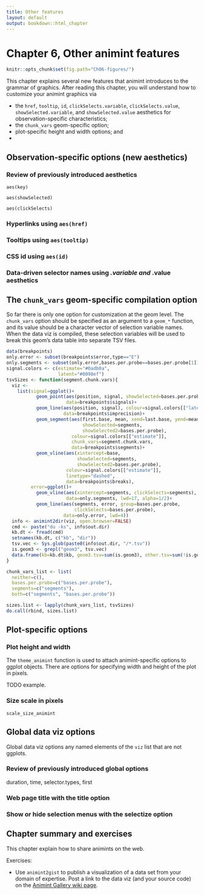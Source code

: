 ```yaml
---
title: Other features
layout: default
output: bookdown::html_chapter
---
```


# Chapter 6, Other animint features

```r
knitr::opts_chunk$set(fig.path="Ch06-figures/")
```

This chapter explains several new features that animint introduces to
the grammar of graphics. After reading this chapter, you will
understand how to customize your animint graphics via

* the `href`, `tooltip`, `id`, `clickSelects.variable`,
  `clickSelects.value`, `showSelected.variable`, and
  `showSelected.value` aesthetics for observation-specific
  characteristics;
* the `chunk_vars` geom-specific option;
* plot-specific height and width options; and
* 

## Observation-specific options (new aesthetics)

### Review of previously introduced aesthetics

`aes(key)`

`aes(showSelected)`

`aes(clickSelects)`

### Hyperlinks using `aes(href)`

### Tooltips using `aes(tooltip)`

### CSS id using `aes(id)`

### Data-driven selector names using *.variable and *.value aesthetics

## The `chunk_vars` geom-specific compilation option

So far there is only one option for customization at the geom
level. The `chunk_vars` option should be specified as an argument to a
`geom_*` function, and its value should be a character vector of
selection variable names. When the data viz is compiled, these
selection variables will be used to break this geom's data table into
separate TSV files.

```r
data(breakpoints)
only.error <- subset(breakpoints$error,type=="E")
only.segments <- subset(only.error,bases.per.probe==bases.per.probe[1])
signal.colors <- c(estimate="#0adb0a",
                   latent="#0098ef")
tsvSizes <- function(segment.chunk.vars){
  viz <- 
    list(signal=ggplot()+
           geom_point(aes(position, signal, showSelected=bases.per.probe),
                      data=breakpoints$signals)+
           geom_line(aes(position, signal), colour=signal.colors[["latent"]],
                     data=breakpoints$imprecision)+
           geom_segment(aes(first.base, mean, xend=last.base, yend=mean,
                            showSelected=segments,
                            showSelected2=bases.per.probe),
                        colour=signal.colors[["estimate"]],
                        chunk_vars=segment.chunk.vars,
                        data=breakpoints$segments)+
           geom_vline(aes(xintercept=base,
                          showSelected=segments,
                          showSelected2=bases.per.probe),
                      colour=signal.colors[["estimate"]],
                      linetype="dashed",
                      data=breakpoints$breaks),
         error=ggplot()+
           geom_vline(aes(xintercept=segments, clickSelects=segments),
                      data=only.segments, lwd=17, alpha=1/2)+
           geom_line(aes(segments, error, group=bases.per.probe,
                         clickSelects=bases.per.probe),
                     data=only.error, lwd=4))
  info <- animint2dir(viz, open.browser=FALSE)
  cmd <- paste("du -ks", info$out.dir)
  kb.dt <- fread(cmd)
  setnames(kb.dt, c("kb", "dir"))
  tsv.vec <- Sys.glob(paste0(info$out.dir, "/*.tsv"))
  is.geom3 <- grepl("geom3", tsv.vec)
  data.frame(kb=kb.dt$kb, geom3.tsv=sum(is.geom3), other.tsv=sum(!is.geom3))
}

chunk_vars_list <- list(
  neither=c(),
  bases.per.probe=c("bases.per.probe"),
  segments=c("segments"),
  both=c("segments", "bases.per.probe"))

sizes.list <- lapply(chunk_vars_list, tsvSizes)
do.call(rbind, sizes.list)
```

## Plot-specific options

### Plot height and width

The `theme_animint` function is used to attach animint-specific
options to ggplot objects. There are options for specifying width and
height of the plot in pixels.

TODO example.

### Size scale in pixels

`scale_size_animint`

## Global data viz options

Global data viz options any named elements of the `viz` list that are
not ggplots.

### Review of previously introduced global options

duration, time, selector.types, first

### Web page title with the title option

### Show or hide selection menus with the selectize option

## Chapter summary and exercises

This chapter explain how to share animints on the web.

Exercises:

* Use `animint2gist` to publish a visualization of a data set from
  your domain of expertise. Post a link to the data viz (and your
  source code) on the
  [Animint Gallery wiki page](https://github.com/tdhock/animint/wiki/Gallery).
